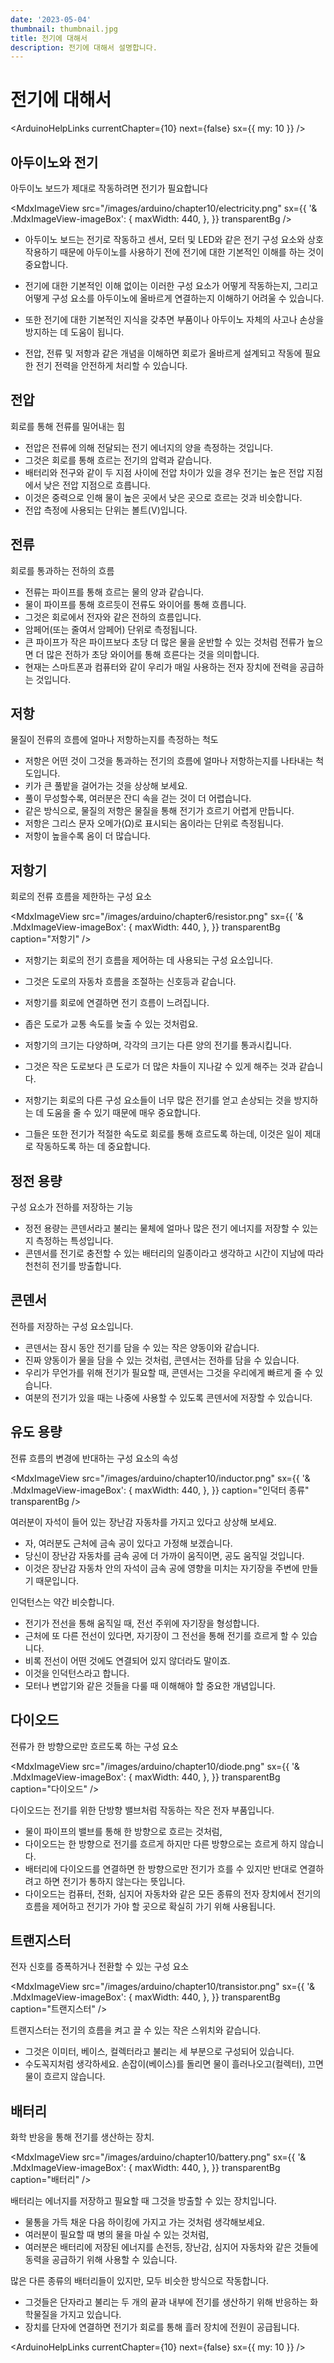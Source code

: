 ```yaml
---
date: '2023-05-04'
thumbnail: thumbnail.jpg
title: 전기에 대해서
description: 전기에 대해서 설명합니다.
---
```


# 전기에 대해서

<ArduinoHelpLinks currentChapter={10} next={false} sx={{ my: 10 }} />

## 아두이노와 전기

아두이노 보드가 제대로 작동하려면 전기가 필요합니다

<MdxImageView
    src="/images/arduino/chapter10/electricity.png"
    sx={{
        '& .MdxImageView-imageBox': {
            maxWidth: 440,
        },
    }}
    transparentBg
/>

-   아두이노 보드는 전기로 작동하고 센서, 모터 및 LED와 같은 전기 구성 요소와 상호 작용하기 때문에
    아두이노를 사용하기 전에 전기에 대한 기본적인 이해를 하는 것이 중요합니다.

-   전기에 대한 기본적인 이해 없이는 이러한 구성 요소가 어떻게 작동하는지,
    그리고 어떻게 구성 요소를 아두이노에 올바르게 연결하는지 이해하기 어려울 수 있습니다.

-   또한 전기에 대한 기본적인 지식을 갖추면 부품이나 아두이노 자체의 사고나 손상을 방지하는 데 도움이 됩니다.

-   전압, 전류 및 저항과 같은 개념을 이해하면 회로가 올바르게 설계되고 작동에 필요한 전기 전력을 안전하게 처리할 수 있습니다.

## 전압

회로를 통해 전류를 밀어내는 힘

-   전압은 전류에 의해 전달되는 전기 에너지의 양을 측정하는 것입니다.
-   그것은 회로를 통해 흐르는 전기의 압력과 같습니다.
-   배터리와 전구와 같이 두 지점 사이에 전압 차이가 있을 경우 전기는 높은 전압 지점에서 낮은 전압 지점으로 흐릅니다.
-   이것은 중력으로 인해 물이 높은 곳에서 낮은 곳으로 흐르는 것과 비슷합니다.
-   전압 측정에 사용되는 단위는 볼트(V)입니다.

## 전류

회로를 통과하는 전하의 흐름

-   전류는 파이프를 통해 흐르는 물의 양과 같습니다.
-   물이 파이프를 통해 흐르듯이 전류도 와이어를 통해 흐릅니다.
-   그것은 회로에서 전자와 같은 전하의 흐름입니다.
-   암페어(또는 줄여서 암페어) 단위로 측정됩니다.
-   큰 파이프가 작은 파이프보다
    초당 더 많은 물을 운반할 수 있는 것처럼 전류가 높으면 더 많은 전하가 초당 와이어를 통해 흐른다는 것을 의미합니다.
-   현재는 스마트폰과 컴퓨터와 같이 우리가 매일 사용하는 전자 장치에 전력을 공급하는 것입니다.

## 저항

물질이 전류의 흐름에 얼마나 저항하는지를 측정하는 척도

-   저항은 어떤 것이 그것을 통과하는 전기의 흐름에 얼마나 저항하는지를 나타내는 척도입니다.
-   키가 큰 풀밭을 걸어가는 것을 상상해 보세요.
-   풀이 무성할수록, 여러분은 잔디 속을 걷는 것이 더 어렵습니다.
-   같은 방식으로, 물질의 저항은 물질을 통해 전기가 흐르기 어렵게 만듭니다.
-   저항은 그리스 문자 오메가(Ω)로 표시되는 옴이라는 단위로 측정됩니다.
-   저항이
    높을수록 옴이 더 많습니다.

## 저항기

회로의 전류 흐름을 제한하는 구성 요소

<MdxImageView
    src="/images/arduino/chapter6/resistor.png"
    sx={{
        '& .MdxImageView-imageBox': {
            maxWidth: 440,
        },
    }}
    transparentBg
    caption="저항기"
/>

-   저항기는 회로의 전기 흐름을 제어하는 데 사용되는 구성 요소입니다.
-   그것은 도로의 자동차 흐름을 조절하는 신호등과 같습니다.
-   저항기를 회로에 연결하면 전기 흐름이 느려집니다.
-   좁은 도로가 교통 속도를 늦출 수 있는 것처럼요.

-   저항기의 크기는 다양하며, 각각의 크기는 다른 양의 전기를 통과시킵니다.
-   그것은 작은 도로보다 큰 도로가 더 많은 차들이 지나갈 수 있게 해주는 것과 같습니다.

-   저항기는 회로의 다른 구성 요소들이 너무 많은 전기를 얻고 손상되는 것을 방지하는 데 도움을 줄 수 있기 때문에 매우 중요합니다.
-   그들은 또한 전기가 적절한 속도로 회로를 통해 흐르도록 하는데, 이것은 일이 제대로 작동하도록 하는 데 중요합니다.

## 정전 용량

구성 요소가 전하를 저장하는 기능

-   정전 용량는 콘덴서라고 불리는 물체에 얼마나 많은 전기 에너지를 저장할 수 있는지 측정하는 특성입니다.
-   콘덴서를 전기로 충전할 수 있는 배터리의 일종이라고 생각하고 시간이 지남에 따라 천천히 전기를 방출합니다.

## 콘덴서

전하를 저장하는 구성 요소입니다.

-   콘덴서는 잠시 동안 전기를 담을 수 있는 작은 양동이와 같습니다.
-   진짜 양동이가 물을 담을 수 있는 것처럼, 콘덴서는 전하를 담을 수 있습니다.
-   우리가 무언가를 위해 전기가 필요할 때, 콘덴서는 그것을 우리에게 빠르게 줄 수 있습니다.
-   여분의 전기가 있을 때는 나중에 사용할 수 있도록 콘덴서에 저장할 수 있습니다.

## 유도 용량

전류 흐름의 변경에 반대하는 구성 요소의 속성

<MdxImageView
    src="/images/arduino/chapter10/inductor.png"
    sx={{
        '& .MdxImageView-imageBox': {
            maxWidth: 440,
        },
    }}
    caption="인덕터 종류"
    transparentBg
/>

여러분이 자석이 들어 있는 장난감 자동차를 가지고 있다고 상상해 보세요.

-   자, 여러분도 근처에 금속 공이 있다고 가정해 보겠습니다.
-   당신이 장난감 자동차를 금속 공에 더 가까이 움직이면, 공도 움직일 것입니다.
-   이것은 장난감 자동차 안의 자석이 금속 공에 영향을 미치는 자기장을 주변에 만들기 때문입니다.

인덕턴스는 약간 비슷합니다.

-   전기가 전선을 통해 움직일 때, 전선 주위에 자기장을 형성합니다.
-   근처에 또 다른 전선이 있다면, 자기장이 그 전선을 통해 전기를 흐르게 할 수 있습니다.
-   비록 전선이 어떤 것에도 연결되어 있지 않더라도 말이죠.
-   이것을 인덕턴스라고 합니다.
-   모터나 변압기와 같은 것들을 다룰 때 이해해야 할 중요한 개념입니다.

## 다이오드

전류가 한 방향으로만 흐르도록 하는 구성 요소

<MdxImageView
    src="/images/arduino/chapter10/diode.png"
    sx={{
        '& .MdxImageView-imageBox': {
            maxWidth: 440,
        },
    }}
    transparentBg
    caption="다이오드"
/>

다이오드는 전기를 위한 단방향 밸브처럼 작동하는 작은 전자 부품입니다.

-   물이 파이프의 밸브를 통해 한 방향으로 흐르는 것처럼,
-   다이오드는 한 방향으로 전기를 흐르게 하지만 다른 방향으로는 흐르게 하지 않습니다.
-   배터리에 다이오드를 연결하면 한 방향으로만 전기가 흐를 수 있지만 반대로 연결하려고 하면 전기가 통하지 않는다는 뜻입니다.
-   다이오드는 컴퓨터, 전화, 심지어 자동차와 같은 모든 종류의 전자 장치에서 전기의 흐름을 제어하고 전기가 가야 할 곳으로 확실히
    가기 위해 사용됩니다.

## 트랜지스터

전자 신호를 증폭하거나 전환할 수 있는 구성 요소

<MdxImageView
    src="/images/arduino/chapter10/transistor.png"
    sx={{
        '& .MdxImageView-imageBox': {
            maxWidth: 440,
        },
    }}
    transparentBg
    caption="트랜지스터"
/>

트랜지스터는 전기의 흐름을 켜고 끌 수 있는 작은 스위치와 같습니다.

-   그것은 이미터, 베이스, 컬렉터라고 불리는 세 부분으로 구성되어 있습니다.
-   수도꼭지처럼 생각하세요. 손잡이(베이스)를 돌리면 물이 흘러나오고(컬렉터), 끄면 물이 흐르지 않습니다.

## 배터리

화학 반응을 통해 전기를 생산하는 장치.

<MdxImageView
    src="/images/arduino/chapter10/battery.png"
    sx={{
        '& .MdxImageView-imageBox': {
            maxWidth: 440,
        },
    }}
    transparentBg
    caption="배터리"
/>

배터리는 에너지를 저장하고 필요할 때 그것을 방출할 수 있는 장치입니다.

-   물통을 가득 채운 다음 하이킹에 가지고 가는 것처럼 생각해보세요.
-   여러분이 필요할 때 병의 물을 마실 수 있는 것처럼,
-   여러분은 배터리에 저장된 에너지를 손전등, 장난감, 심지어 자동차와 같은 것들에 동력을 공급하기 위해 사용할 수 있습니다.

많은 다른 종류의 배터리들이 있지만, 모두 비슷한 방식으로 작동합니다.

-   그것들은 단자라고 불리는 두 개의 끝과 내부에 전기를 생산하기 위해 반응하는 화학물질을 가지고 있습니다.
-   장치를 단자에 연결하면 전기가 회로를 통해 흘러 장치에 전원이 공급됩니다.

<ArduinoHelpLinks currentChapter={10} next={false} sx={{ my: 10 }} />

